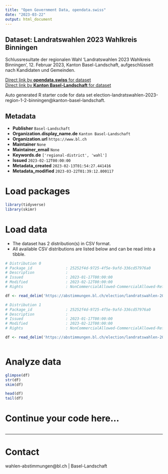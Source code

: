 ```yaml
---
title: "Open Government Data, opendata.swiss"
date: "2023-03-22"
output: html_document
---
```


## Dataset: Landratswahlen 2023 Wahlkreis Binningen

Schlussresultate der regionalen Wahl 'Landratswahlen 2023 Wahlkreis Binningen', 12. Februar 2023, Kanton Basel-Landschaft, aufgeschlüsselt nach Kandidaten und Gemeinden.

[Direct link by **opendata.swiss** for dataset](https://opendata.swiss/de/dataset/landratswahlen-2023-wahlkreis-binningen)<br>
[Direct link by **Kanton Basel-Landschaft** for dataset](https://abstimmungen.bl.ch/election/landratswahlen-2023-region-1-2-binningen/data)

Auto generated R starter code for data set election-landratswahlen-2023-region-1-2-binningen@kanton-basel-landschaft.

## Metadata

- **Publisher** `Basel-Landschaft`
- **Organization.display_name.de** `Kanton Basel-Landschaft`
- **Organization.url** `https://www.bl.ch`
- **Maintainer** `None`
- **Maintainer_email** `None`
- **Keywords.de** `['regional-district', 'wahl']`
- **Issued** `2023-02-12T00:00:00`
- **Metadata_created** `2023-02-13T01:54:27.441416`
- **Metadata_modified** `2023-03-22T01:39:12.800117`


# Load packages

```r

library(tidyverse)
library(skimr)

```

# Load data

-   The dataset has 2 distribution(s) in CSV format.
-   All available CSV distributions are listed below and can be read into a tibble.

```r

# Distribution 0
# Package_id               : 25252f4d-9725-4f5e-9afd-336cd57976a0
# Description              : 
# Issued                   : 2023-01-17T00:00:00
# Modified                 : 2023-02-12T00:00:00
# Rights                   : NonCommercialAllowed-CommercialAllowed-ReferenceRequired

df <- read_delim('https://abstimmungen.bl.ch/election/landratswahlen-2023-region-1-2-binningen/data-parties-csv')

# Distribution 1
# Package_id               : 25252f4d-9725-4f5e-9afd-336cd57976a0
# Description              : 
# Issued                   : 2023-01-17T00:00:00
# Modified                 : 2023-02-12T00:00:00
# Rights                   : NonCommercialAllowed-CommercialAllowed-ReferenceRequired

df <- read_delim('https://abstimmungen.bl.ch/election/landratswahlen-2023-region-1-2-binningen/data-csv')



```

# Analyze data

```r

glimpse(df)
str(df)
skim(df)

head(df)
tail(df)

```

# Continue your code here...

```r

```

------------------------------------------------------------------------

# Contact

wahlen-abstimmungen@bl.ch | Basel-Landschaft
